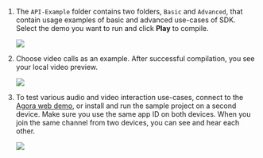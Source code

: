 <PlatformWrapper platform="unity">

1. The `API-Example` folder contains two folders, `Basic` and `Advanced`, that contain usage examples of basic and advanced use-cases of <Vg k="COMPANY" /> SDK. Select the demo you want to run and click **Play** to compile.

    ![](https://agora-doc.s3.us-east-1.amazonaws.com/images/video-sdk/run-compile-unity-step-1.png)

1. Choose video calls as an example. After successful compilation, you see your local video preview.

    ![](https://agora-doc.s3.us-east-1.amazonaws.com/images/video-sdk/run-compile-unity-step-2.png)

1. To test various audio and video interaction use-cases, connect to the [Agora web demo](https://webdemo.agora.io/basicVideoCall/index.html), or install and run the sample project on a second device. Make sure you use the same app ID on both devices. When you join the same channel from two devices, you can see and hear each other.

    ![](https://agora-doc.s3.us-east-1.amazonaws.com/images/video-sdk/run-compile-unity-step-3.png)

</PlatformWrapper>